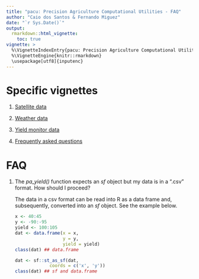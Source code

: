 ```yaml
---
title: "pacu: Precision Agriculture Computational Utilities - FAQ"
author: "Caio dos Santos & Fernando Miguez"
date: "`r Sys.Date()`"
output: 
  rmarkdown::html_vignette:
    toc: true
vignette: >
  %\VignetteIndexEntry{pacu: Precision Agriculture Computational Utilities - FAQ}
  %\VignetteEngine{knitr::rmarkdown}
  \usepackage[utf8]{inputenc}
---
```


# Specific vignettes

1.  [Satellite data](pacu_sat.html)

2.  [Weather data](pacu_weather.html)

3.   [Yield monitor data](pacu_ym.html)

4. [Frequently asked questions](pacu_faq.html)

# FAQ

1.  The *pa_yield()* function expects an *sf* object but my data is in a ".csv" format. How should I proceed?

    The data in a csv format can be read into R as a data frame and, subsequently, converted into an *sf* object. See the example below.
    ```r
    x <- 40:45
    y <- -90:-95
    yield <- 100:105
    dat <- data.frame(x = x, 
                      y = y,
                      yield = yield)
    class(dat) ## data.frame
    
    dat <- sf::st_as_sf(dat,
                 coords = c('x', 'y')) 
    class(dat) ## sf and data.frame
    
    ```
